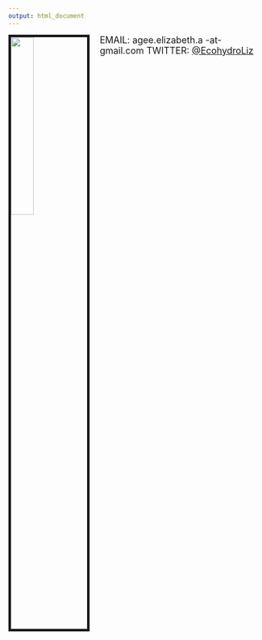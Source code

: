 ```yaml
---
output: html_document
---
```


<img src="images/roots.jpg" style="width:30%; border:5px solid; margin-right: 20px" align="left">

<font size="4">
EMAIL: agee.elizabeth.a -at- gmail.com
TWITTER: [@EcohydroLiz](http://twitter.com/ecohydroliz)
</font>
